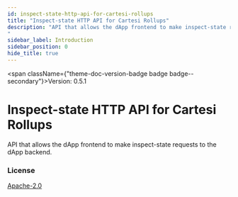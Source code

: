 ```yaml
---
id: inspect-state-http-api-for-cartesi-rollups
title: "Inspect-state HTTP API for Cartesi Rollups"
description: "API that allows the dApp frontend to make inspect-state requests to the dApp backend.
"
sidebar_label: Introduction
sidebar_position: 0
hide_title: true
---
```



<span className={"theme-doc-version-badge badge badge--secondary"}>Version: 0.5.1</span>

# Inspect-state HTTP API for Cartesi Rollups



API that allows the dApp frontend to make inspect-state requests to the dApp backend.


<div style={{"marginBottom":"var(--ifm-paragraph-margin-bottom)"}}><h3 style={{"marginBottom":"0.25rem"}}>License</h3><a href={"https://www.apache.org/licenses/LICENSE-2.0.html"}>Apache-2.0</a></div>
      